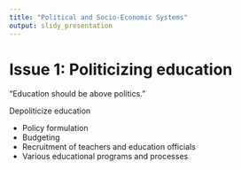 ```yaml
---
title: "Political and Socio-Economic Systems"
output: slidy_presentation
---
```

# Issue 1: Politicizing education

"Education should be above politics."

Depoliticize education

- Policy formulation
- Budgeting
- Recruitment of teachers and education officials
- Various educational programs and processes

